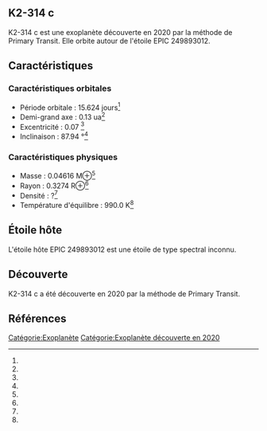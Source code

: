 == K2-314 c ==

{{Infobox Exoplanète
| nom = K2-314 c
| image = 
| légende = 
| étoile = EPIC 249893012
| constellation = 
| ascension_droite = 
| déclinaison = 
| distance = ?
| type_spectral = ?
| masse = 0.04616 M⊕<ref></ref>
| rayon = 0.3274 R⊕<ref></ref>
| densité = ?<ref></ref>
| gravité = ?<ref></ref>
| température = 990.0 K<ref></ref>
| période = 15.624 j<ref></ref>
| demi_grand_axe = 0.13 ua<ref></ref>
| excentricité = 0.07 <ref></ref>
| inclinaison = 87.94 °<ref></ref>
| méthode_découverte = Primary Transit
| date_découverte = 2020
| statut = Confirmée
}}

K2-314 c est une exoplanète découverte en 2020 par la méthode de Primary Transit. Elle orbite autour de l'étoile EPIC 249893012.

== Caractéristiques ==

=== Caractéristiques orbitales ===
* Période orbitale : 15.624 jours<ref></ref>
* Demi-grand axe : 0.13 ua<ref></ref>
* Excentricité : 0.07 <ref></ref>
* Inclinaison : 87.94 °<ref></ref>

=== Caractéristiques physiques ===
* Masse : 0.04616 M⊕<ref></ref>
* Rayon : 0.3274 R⊕<ref></ref>
* Densité : ?<ref></ref>
* Température d'équilibre : 990.0 K<ref></ref>

== Étoile hôte ==

{{Infobox Étoile
| nom = EPIC 249893012
| image = 
| légende = 
| constellation = 
| ascension_droite = 
| déclinaison = 
| distance = ?
| type_spectral = ?
| magnitude_absolue = 
| magnitude_apparente = 
| masse = ?<ref></ref>
| rayon = ?<ref></ref>
| température = ?<ref></ref>
| métallicité = ?<ref></ref>
| âge = ?<ref></ref>
}}

L'étoile hôte EPIC 249893012 est une étoile de type spectral inconnu.

== Découverte ==

K2-314 c a été découverte en 2020 par la méthode de Primary Transit.

== Références ==
<references />

[[Catégorie:Exoplanète]]
[[Catégorie:Exoplanète découverte en 2020]]
